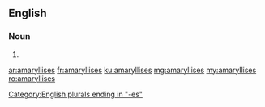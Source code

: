 ==English==

===Noun===
{{head|en|noun plural form}}

# {{plural of|amaryllis|lang=en}}

[[Category:English plurals ending in "-es"]]

[[ar:amaryllises]]
[[fr:amaryllises]]
[[ku:amaryllises]]
[[mg:amaryllises]]
[[my:amaryllises]]
[[ro:amaryllises]]